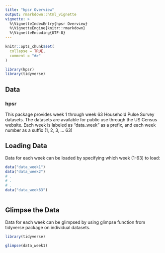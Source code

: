 ```yaml
---
title: "hpsr Overview"
output: rmarkdown::html_vignette
vignette: >
  %\VignetteIndexEntry{hpsr Overview}
  %\VignetteEngine{knitr::rmarkdown}
  %\VignetteEncoding{UTF-8}
---
```


```r
knitr::opts_chunk$set(
  collapse = TRUE,
  comment = "#>"
)
```

```r
library(hpsr)
library(tidyverse)
```


## Data
 
### hpsr
 
This package provides week 1 through week 63 Household Pulse Survey datasets. The datasets are available for public use through the US Census website. Each week is labeled as "data_week" as a prefix, and each week number as a suffix (1, 2, 3, ... 63)
 
## Loading Data
Data for each week can be loaded by specifying which week (1-63) to load:
```r
data("data_week1")
data("data_week2")
# .
# .
# .
data("data_week63")
 
```
 
 
## Glimpse the Data
Data for each week can be glimpsed by using glimpse function from tidyverse package on individual datasets.
```r
library(tidyverse)
 
glimpse(data_week1)
 
```

